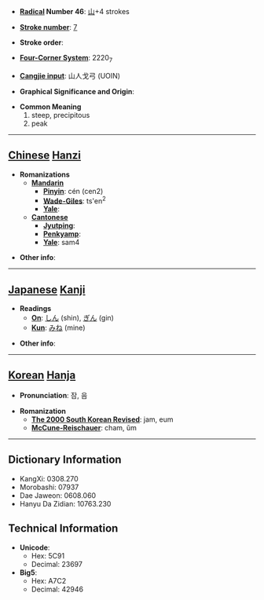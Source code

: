* '''[[Wiktionary:Chinese radical index| Radical]] Number 46''': [[Wiktionary:Chinese radical index 山|山]]+4 strokes

* '''[[Wiktionary:Chinese total strokes index|Stroke number]]''': [[Wiktionary:Chinese total strokes index 7|7]]

* '''Stroke order''': 

* '''[[Wiktionary:Chinese four corner index|Four-Corner System]]''': 2220<sub>7</sub>

* '''[[Wiktionary:Chinese Cangjie index|Cangjie input]]''': 山人戈弓 (UOIN)

* '''Graphical Significance and Origin''': 

* '''Common Meaning'''
*#steep, precipitous
*# peak


----

== [[Chinese]] [[Hanzi]] ==

* '''Romanizations'''
** '''[[Mandarin]]'''
*** '''[[Pinyin]]''': cén (cen2)
*** '''[[Wade-Giles]]''': ts'en<sup>2</sup>
*** '''[[Yale]]''': 
** '''[[Cantonese]]'''
*** '''[[Jyutping]]''':
*** '''[[Penkyamp]]''': 
*** '''[[Yale]]''': sam4

* '''Other info''': 

----

== [[Japanese]] [[Kanji]] ==

* '''Readings'''
** '''[[On]]''': [[しん]] (shin), [[ぎん]] (gin)
** '''[[Kun]]''': [[みね]] (mine)

* '''Other info''':  

----

== [[Korean]] [[Hanja]] ==

* '''Pronunciation''': 잠, 음

* '''Romanization'''
** '''[[The 2000 South Korean Revised Romanization|The 2000 South Korean Revised]]''': jam, eum
** '''[[McCune-Reischauer]]''': cham, ŭm

----

== Dictionary Information ==

* KangXi: 0308.270
* Morobashi: 07937
* Dae Jaweon: 0608.060
* Hanyu Da Zidian: 10763.230

== Technical Information ==

* '''Unicode''':
** Hex: 5C91
** Decimal: 23697
* '''Big5''':
** Hex: A7C2
** Decimal: 42946